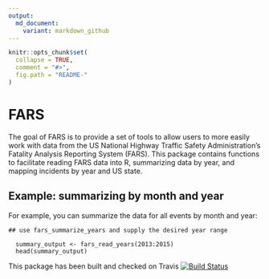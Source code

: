 ```yaml
---
output:
  md_document:
    variant: markdown_github
---
```


<!-- README.md is generated from README.Rmd. Please edit that file -->

```r
knitr::opts_chunk$set(
  collapse = TRUE,
  comment = "#>",
  fig.path = "README-"
)
```

# FARS

The goal of FARS is to provide a set of tools to allow users to more easily work with data from the US National Highway Traffic Safety Administration's Fatality Analysis Reporting System (FARS). This package contains functions to facilitate reading FARS data into R, summarizing data by year, and mapping incidents by year and US state.

## Example: summarizing by month and year

For example, you can summarize the data for all events by month and year:

```summary


## use fars_summarize_years and supply the desired year range

  summary_output <- fars_read_years(2013:2015)
  head(summary_output)

```
This package has been built and checked on Travis
[![Build Status](https://travis-ci.org/samthomasRLA/FARS.svg?branch=master)](https://travis-ci.org/samthomasRLA/FARS)
